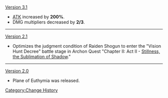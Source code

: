 [[Version 3.1]]
* [[ATK]] increased by '''200%'''.
* DMG multipliers decreased by '''2/3'''.
----
[[Version 2.1]]
* Optimizes the judgment condition of Raiden Shogun to enter the "Vision Hunt Decree" battle stage in Archon Quest "Chapter II: Act II - [[Stillness, the Sublimation of Shadow]]."
----
[[Version 2.0]]
* Plane of Euthymia was released.
<noinclude>[[Category:Change History]]</noinclude>